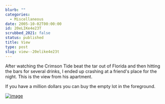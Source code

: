 ```yaml
---
blurb: ""
categories:
  - Miscellaneous
date: 2005-10-02T00:00:00
id: 20eLIKe4e23T
scrubbed_2021: false
status: published
title: View
type: post
slug: view--20elike4e23t
---
```


After watching the Crimson Tide beat the tar out of Florida and then hitting the bars for several drinks, I ended up crashing at a friend's place for the night. This is the view from his apartment.

If you have a million dollars you can buy the empty lot in the foreground.  

[![image](https://photos1.blogger.com/blogger/2691/1643/400/20051002_123638a1.jpg)](http://photos1.blogger.com/blogger/2691/1643/1600/20051002_123638a1.jpg)